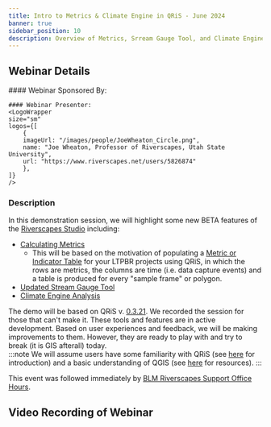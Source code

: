 ```yaml
---
title: Intro to Metrics & Climate Engine in QRiS - June 2024
banner: true
sidebar_position: 10
description: Overview of Metrics, Srream Gauge Tool, and Climate Engine Analysis
---
```


## Webinar Details
<div>
  <div style={{ float: "right" }}>
    <ToolsWrapper
    cardsize="sm"
    cards={[
        {
        title: "See Webinar Event Details on RC",
        description: "June 3, 2024 Webinar - hosted by the Riverscapes Consortium",
        logoUrl: "/images/logos/blm_logo_transparent.png",
        toolUrl: "https://www.riverscapes.net/networks/events/88363",
        imageUrl: "/images/webinars/analyisQRiSbanner.webp",
        imageLink: "https://www.riverscapes.net/networks/events/88363",
        },
    ]}
    />
  </div>
  <div style={{ float: "left" }}></div>
    #### Webinar Sponsored By:
    <LogoWrapper
        size="sm"
        logos={[
            {
                imageUrl: "/images/logos/blm_logo_transparent.png",
                name: "Bureau of Land Management",
                url: "https://www.blm.gov/programs/aquatics",
            }
        ]}
    />

    #### Webinar Presenter:
    <LogoWrapper
    size="sm"
    logos={[
        {
        imageUrl: "/images/people/JoeWheaton_Circle.png",
        name: "Joe Wheaton, Professor of Riverscapes, Utah State University",
        url: "https://www.riverscapes.net/users/5826874"
        },
    ]}
    />
 </div>

### Description
In this demonstration session, we will highlight some new BETA features of the [Riverscapes Studio](https://qris.riverscapes.net/) including:

- [Calculating Metrics](/technical-reference/metric_calculations/)
    - This will be based on the motivation of populating a [Metric or Indicator Table](https://capstone.restoration.usu.edu/Course_Topics/WATS_5350/Low-Tech/Projects/birch/birchplanning.html#2-project-objectives) for your LTPBR projects using QRiS, in which the rows are metrics, the columns are time (i.e. data capture events) and a table is produced for every "sample frame" or polygon.
-  [Updated Stream Gauge Tool](/software-help/context/stream-gage-explorer/)
-  [Climate Engine Analysis](/software-help/context/climate-engine-explorer/)

The demo will be based on QRiS v. [0.3.21](https://github.com/Riverscapes/QRiS/releases/tag/version_0.3.21). We recorded the session for those that can't make it. These tools and features are in active development. Based on user experiences and feedback, we will be making improvements to them. However, they are ready to play with and try to break (it is GIS afterall) today.  
:::note
We will assume users have some familiarity with QRiS (see [here](https://riverscapes.freshdesk.com/support/solutions/articles/153000141260-introduction-to-riverscapes-studio-qris-for-ltpbr) for introduction) and a basic understanding of QGIS (see [here](https://riverscapes.freshdesk.com/support/solutions/folders/153000173894) for resources).
:::

This event was  followed immediately by [BLM Riverscapes Support Office Hours](https://www.riverscapes.net/networks/events/88348). 

## Video Recording of Webinar 

<YouTubeEmbed videoId="1mZ4FxmCPIM" />
